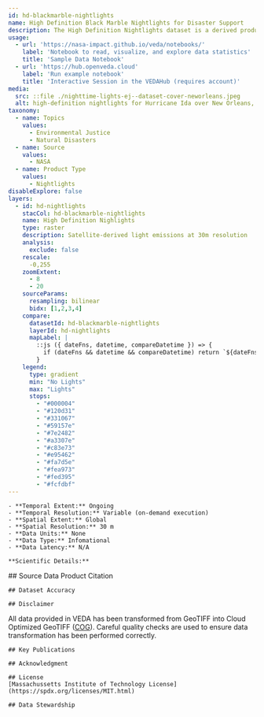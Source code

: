 ```yaml
---
id: hd-blackmarble-nightlights
name: High Definition Black Marble Nightlights for Disaster Support 
description: The High Definition Nightlights dataset is a derived product for measuring light emissions for a given location. Darker colors indicate lower light emissions while lighter colors indicate high light emissions. 
usage:
  - url: 'https://nasa-impact.github.io/veda/notebooks/'
    label: 'Notebook to read, visualize, and explore data statistics'
    title: 'Sample Data Notebook'
  - url: 'https://hub.openveda.cloud'
    label: 'Run example notebook'
    title: 'Interactive Session in the VEDAHub (requires account)'
media:
  src: ::file ./nighttime-lights-ej--dataset-cover-neworleans.jpeg
  alt: high-definition nightlights for Hurricane Ida over New Orleans, LA
taxonomy:
  - name: Topics
    values:
      - Environmental Justice
      - Natural Disasters
  - name: Source
    values:
      - NASA
  - name: Product Type
    values:
      - Nightlights
disableExplore: false     
layers:
  - id: hd-nightlights
    stacCol: hd-blackmarble-nightlights
    name: High Definition Nighlights
    type: raster
    description: Satellite-derived light emissions at 30m resolution
    analysis:
      exclude: false
    rescale:
      -0,255
    zoomExtent:
      - 8
      - 20
    sourceParams:
      resampling: bilinear
      bidx: [1,2,3,4]
    compare:
      datasetId: hd-blackmarble-nightlights
      layerId: hd-nightlights
      mapLabel: |
        ::js ({ dateFns, datetime, compareDatetime }) => {
          if (dateFns && datetime && compareDatetime) return `${dateFns.format(datetime, 'LLL yyyy')} VS ${dateFns.format(compareDatetime, 'LLL yyyy')}`;
        }
    legend:
      type: gradient
      min: "No Lights"
      max: "Lights"
      stops:
        - "#000004"
        - "#120d31"
        - "#331067"
        - "#59157e"
        - "#7e2482"
        - "#a3307e"
        - "#c83e73"
        - "#e95462"
        - "#fa7d5e"
        - "#fea973"
        - "#fed395"
        - "#fcfdbf"
---
```


<Block type='wide'>
  <Prose>

    - **Temporal Extent:** Ongoing
    - **Temporal Resolution:** Variable (on-demand execution)
    - **Spatial Extent:** Global
    - **Spatial Resolution:** 30 m
    - **Data Units:** None
    - **Data Type:** Infomational
    - **Data Latency:** N/A

    **Scientific Details:**

  </Prose>
</Block>

<Block>
  <Prose>
    ## Source Data Product Citation

    ## Dataset Accuracy

    ## Disclaimer
All data provided in VEDA has been transformed from GeoTIFF into Cloud Optimized GeoTIFF ([COG](https://www.cogeo.org/)). Careful quality checks are used to ensure data transformation has been performed correctly.

    ## Key Publications

    ## Acknowledgment

    ## License
    [Massachussetts Institute of Technology License](https://spdx.org/licenses/MIT.html)

    ## Data Stewardship

  </Prose>
</Block>
